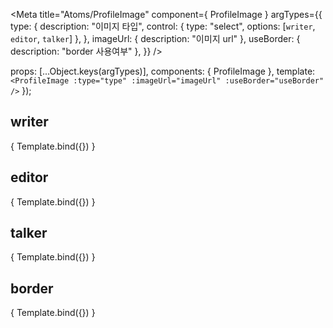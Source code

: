 
<Meta
  title="Atoms/ProfileImage"
  component={ ProfileImage }
  argTypes={{
    type: {
      description: "이미지 타입",
      control: {
        type: "select",
        options: [`writer`, `editor`, `talker`]
      },
    },
    imageUrl: {
      description: "이미지 url"
    },
    useBorder: {
      description: "border 사용여부"
    },
  }}
/>

  props: [...Object.keys(argTypes)],
  components: { ProfileImage },
  template: `
      <ProfileImage
        :type="type"
        :imageUrl="imageUrl"
        :useBorder="useBorder"
      />
    `
});

## writer
<Canvas>
  <Story
    name="writer"
    args = {{
      imageUrl : 'https://pds.saramin.co.kr/person/photo/2021/06/qutzfv_3a3w-1meg1l3_qutzfum9e31meg1l3qutzfqwl1v1meg1l3700.jpg',
    }}
  >
    { Template.bind({}) }
  </Story>
</Canvas>

## editor
<Canvas>
  <Story
    name="editor"
    args = {{
      type: 'editor',
      imageUrl : 'https://pds.saramin.co.kr/person/photo/2021/06/qutzfv_3a3w-1meg1l3_qutzfum9e31meg1l3qutzfqwl1v1meg1l3700.jpg',
    }}
  >
    { Template.bind({}) }
  </Story>
</Canvas>

## talker
<Canvas>
  <Story
    name="talker"
    args = {{
      type: 'talker',
      imageUrl : 'https://pds.saramin.co.kr/person/photo/2021/06/qutzfv_3a3w-1meg1l3_qutzfum9e31meg1l3qutzfqwl1v1meg1l3700.jpg',
    }}
  >
    { Template.bind({}) }
  </Story>
</Canvas>

## border
<Canvas>
  <Story
    name="border"
    args = {{
      imageUrl : 'https://www.saraminimage.co.kr/sri/common/bg/img_jobsload_map.gif',
      useBorder : true,
    }}
  >
    { Template.bind({}) }
  </Story>
</Canvas>
